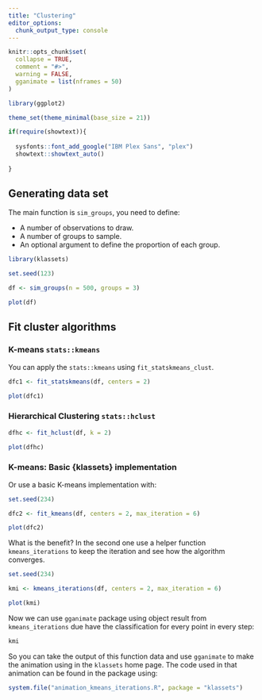 ```yaml
---
title: "Clustering"
editor_options: 
  chunk_output_type: console
---
```


```r
knitr::opts_chunk$set(
  collapse = TRUE,
  comment = "#>",
  warning = FALSE,
  gganimate = list(nframes = 50)
)

library(ggplot2)

theme_set(theme_minimal(base_size = 21))

if(require(showtext)){
 
  sysfonts::font_add_google("IBM Plex Sans", "plex")
  showtext::showtext_auto()
   
}
```

## Generating data set 

The main function is `sim_groups`, you need to define:

- A number of observations to draw.
- A number of groups to sample.
- An optional argument to define the proportion of each group.

```r
library(klassets)

set.seed(123)

df <- sim_groups(n = 500, groups = 3)

plot(df)
```


## Fit cluster algorithms

### K-means `stats::kmeans`

You can apply the `stats::kmeans` using `fit_statskmeans_clust`.

```r
dfc1 <- fit_statskmeans(df, centers = 2)

plot(dfc1)
```

### Hierarchical Clustering `stats::hclust`

```r
dfhc <- fit_hclust(df, k = 2)

plot(dfhc)
```


### K-means: Basic {klassets} implementation

Or use a basic K-means implementation with:

```r
set.seed(234)

dfc2 <- fit_kmeans(df, centers = 2, max_iteration = 6)

plot(dfc2)
```

What is the benefit? In the second one use a helper function `kmeans_iterations`
to keep the iteration and see how the algorithm converges.

```r
set.seed(234)

kmi <- kmeans_iterations(df, centers = 2, max_iteration = 6)

plot(kmi)
```

Now we can use `gganimate` package using object result from `kmeans_iterations` 
due have the classification for every point in every step:

```r
kmi
```

So you can take the output of this function data and use `gganimate` to make the animation using in the `klassets` home page.  The code used in that animation can be found in the package using:

```r
system.file("animation_kmeans_iterations.R", package = "klassets")
```



